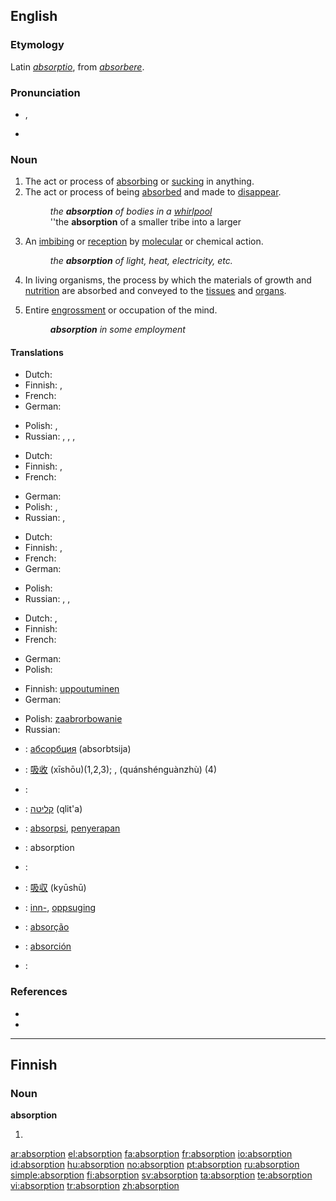 ==English==

===Etymology===
Latin ''[[absorptio]]'', from ''[[absorbere]]''.

===Pronunciation===
* {{IPA|/əbˈzɔ:p.ʃən/}}, {{SAMPA|/@b"zO:p.S@n/}}
* {{audio|en-us-absorption.ogg|Audio (US)}}

===Noun===
{{en-noun}}

# The act or process of [[absorbing]] or [[sucking]] in anything.
# The act or process of being [[absorbed]] and made to [[disappear]].
#: ''the '''absorption''' of bodies in a [[whirlpool]]''
#: ''the '''absorption''' of a smaller tribe into a larger
# {{context|chemistry|physics}} An [[imbibing]] or [[reception]] by [[molecular]] or chemical action.
#: ''the '''absorption''' of light, heat, electricity, etc.''
# {{physiology}} In living organisms, the process by which the materials of growth and [[nutrition]] are absorbed and conveyed to the [[tissue]]s and [[organ]]s.
# Entire [[engrossment]] or occupation of the mind.
#: '''''absorption''' in some employment''

====Translations====
{{trans-top|act or process of absorbing or sucking in anything}}
* Dutch: {{t+|nl|absorptie|f}}
* Finnish: {{t|fi|imeyttäminen}}, {{t|fi|sulauttaminen}}
* French: {{t+|fr|absorption|f}}
* German: {{t+|de|Absorption|f}}
{{trans-mid}}
* Polish: {{t+|pl|absorpcja|f}}, {{t|pl|pochłanianie|n}}
* Russian: {{t|ru|всасывание|n|tr=vsásyvanije|sc=Cyrl}}, {{t|ru|впитывание|n|tr=vpítyvanije|sc=Cyrl}}, {{t|ru|поглощение|n|tr=pogloš'énije|sc=Cyrl}}, {{t+|ru|абсорбция|f|tr=absórbcija|sc=Cyrl}}
{{trans-bottom}}

{{trans-top|act or process of being absorbed and made to disappear}}
* Dutch: {{t+|nl|absorptie|f}}
* Finnish: {{t|fi|imeytyminen}}, {{t|fi|sulautuminen}}
* French: {{t+|fr|absorption|f}}
{{trans-mid}}
* German: {{t+|de|Absorption|f}}
* Polish: {{t|pl|absorbowanie|n}}, {{t|pl|pochłanianie|n}}
* Russian: {{t|ru|поглощение|n|tr=pogloš'énije|sc=Cyrl}},
{{trans-bottom}}

{{trans-top|chemistry, physics: imbibing or reception by molecular or chemical action}}
* Dutch: {{t+|nl|absorptie|f}}
* Finnish: {{t+|fi|absorptio}}, {{t|fi|imeytyminen}}
* French: {{t+|fr|absorption|f}}
* German: {{t+|de|Absorption|f}}
{{trans-mid}}
* Polish: {{t+|pl|absorpcja|f}}
* Russian: {{t|ru|впитывание|n|tr=vpítyvanije|sc=Cyrl}}, {{t|ru|поглощение|n|tr=pogloš'énije|sc=Cyrl}}, {{t+|ru|абсорбция|f|tr=absórbcija|sc=Cyrl}}
{{trans-bottom}}

{{trans-top|physiology: In living materials, process by which the materials of growth and nutrition are absorbed}}
* Dutch: {{t+|nl|absorptie|f}}, {{t-|nl|opname|f}}
* Finnish: {{t|fi|imeytyminen}}
* French: {{t+|fr|absorption|f}}
{{trans-mid}}
* German: {{t+|de|Absorption|f}}
* Polish: {{t|pl|przyswajanie|n}}
{{trans-bottom}}

{{trans-top|entire occupation of the mind}}
* Finnish: [[uppoutuminen]]
* German: {{t+|de|vertieft}}
{{trans-mid}}
* Polish: [[zaabrorbowanie]] {{n}}
* Russian: {{t|ru|поглощённость|f|tr=pogloš'ónnost'|sc=Cyrl}}
{{trans-bottom}}

{{checktrans-top}}
* {{ttbc|Bulgarian}}: [[абсорбция]] (absorbtsija) {{f}}
* {{ttbc|Chinese}}: [[吸收]] (xīshōu)(1,2,3); {{t|cmn|全神貫注|sc=Hani|xs=Mandarin}}, {{t|cmn|全神贯注|sc=Hani|xs=Mandarin}} (quánshénguànzhù) (4)
* {{ttbc|Croatian}}: {{t-|hr|apsorpcija|f}}
* {{ttbc|Hebrew}}: [[קליטה]] (qlit'a)
* {{ttbc|Indonesian}}: [[absorpsi]], [[serap|penyerapan]]
* {{ttbc|Interlingua}}: absorption
* {{ttbc|Italian}}: {{t+|it|assorbimento|m}}
{{checktrans-mid}}
* {{ttbc|Japanese}}: [[吸収]] (kyūshū)
* {{ttbc|Norwegian}}: [[inn-]], [[oppsuging]]
* {{ttbc|Portuguese}}: [[absorção]] {{f}}
* {{ttbc|Spanish}}: [[absorción]] {{f}}
* {{ttbc|Swedish}}: {{t+|sv|absorption|c}}
{{checktrans-bottom}}

===References===
*{{R:Century 1911}}
*{{R:Webster 1913}}

----

==Finnish==

===Noun===
'''absorption'''

# {{fi-form of|type=noun|case=genitive|pl=singular|[[absorptio]]}}

[[ar:absorption]]
[[el:absorption]]
[[fa:absorption]]
[[fr:absorption]]
[[io:absorption]]
[[id:absorption]]
[[hu:absorption]]
[[no:absorption]]
[[pt:absorption]]
[[ru:absorption]]
[[simple:absorption]]
[[fi:absorption]]
[[sv:absorption]]
[[ta:absorption]]
[[te:absorption]]
[[vi:absorption]]
[[tr:absorption]]
[[zh:absorption]]